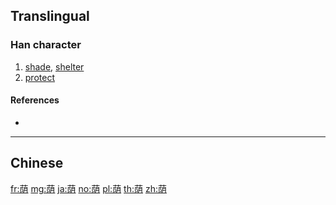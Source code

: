 {{character info/new}}
{{also|蔭}}
==Translingual==

===Han character===
{{Han char|rn=140|rad=艸|as=06|sn=12|four=|canj=TNLB}}

# [[shade]], [[shelter]]
# [[protect]]

====References====
* {{Han ref|kx=1036.401|hdz=53211.070|uh=836B|ud=33643}}

----

==Chinese==
{{zh-see|蔭}}

[[fr:荫]]
[[mg:荫]]
[[ja:荫]]
[[no:荫]]
[[pl:荫]]
[[th:荫]]
[[zh:荫]]
